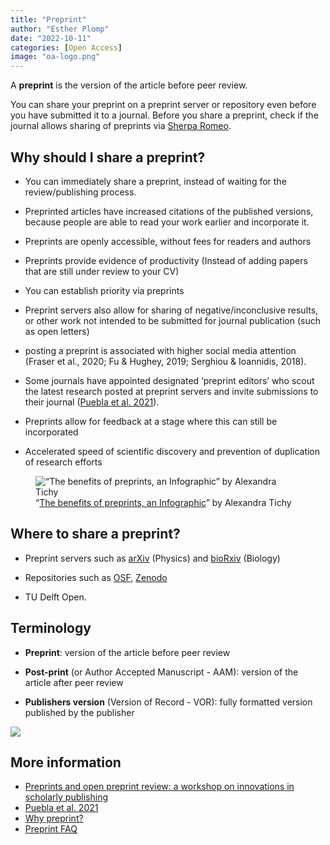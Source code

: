```yaml
---
title: "Preprint"
author: "Esther Plomp"
date: "2022-10-11"
categories: [Open Access]
image: "oa-logo.png"
---
```


A **preprint** is the version of the article before peer review.

You can share your preprint on a preprint server or repository even before you have submitted it to a journal. Before you share a preprint, check if the journal allows sharing of preprints via [Sherpa Romeo](https://v2.sherpa.ac.uk/romeo/).

## Why should I share a preprint?

-   You can immediately share a preprint, instead of waiting for the review/publishing process.

-   Preprinted articles have increased citations of the published versions, because people are able to read your work earlier and incorporate it.

-   Preprints are openly accessible, without fees for readers and authors

-   Preprints provide evidence of productivity (Instead of adding papers that are still under review to your CV)

-   You can establish priority via preprints

-   Preprint servers also allow for sharing of negative/inconclusive results, or other work not intended to be submitted for journal publication (such as open letters)

-   posting a preprint is associated with higher social media attention (Fraser et al., 2020; Fu & Hughey, 2019; Serghiou & Ioannidis, 2018).

-   Some journals have appointed designated 'preprint editors' who scout the latest research posted at preprint servers and invite submissions to their journal ([Puebla et al. 2021](https://doi.org/10.3998/mpub.12412508)).

-   Preprints allow for feedback at a stage where this can still be incorporated

-   Accelerated speed of scientific discovery and prevention of duplication of research efforts

![“[The benefits of preprints, an Infographic](https://asapbio.org/winners-of-the-preprint-communication-competition)” by Alexandra Tichy](images/The-benefits-of-preprints-an-infographic-scaled.jpeg)

## Where to share a preprint?

-   Preprint servers such as [arXiv](https://arxiv.org/) (Physics) and [bioRxiv](https://www.biorxiv.org/) (Biology)

-   Repositories such as [OSF](https://osf.io/preprints/), [Zenodo](https://zenodo.org/)

-   TU Delft Open.

## Terminology

-   **Preprint**: version of the article before peer review

-   **Post-print** (or Author Accepted Manuscript - AAM): version of the article after peer review

-   **Publishers version** (Version of Record - VOR): fully formatted version published by the publisher

[![](PREReview.png){fig-alt="The publishing process outlined, with differences listed for peer-reviewed journal articles and preprints.  Peer reviewed journal articles may involve multiple journals or review rounds, with possible multiple steps for submission and review, resulting in a published article that can take up to a year.  Preprints can be posted to a preprint server within 1-2 days, where the community can provide feedback and review which can still be incorporated in any updates of the article.  Preprints can provide proof of productivity (funders now accept them, and preprints receive a DOI and can be cited). They also increase visibility as they are available via search tools such as Google Scholar. They are compatible with journals as most journals now accept preprints. They may also protect you from being scooped as the preprint has release date."}](https://mas.to/@ASAPbio/111228550478598057)

## More information

-   [Preprints and open preprint review: a workshop on innovations in scholarly publishing](https://upstream.force11.org/preprints-and-open-preprint-review-a-workshop/)
-   [Puebla et al. 2021](https://doi.org/10.3998/mpub.12412508)
-   [Why preprint?](https://thesamovar.github.io/zavarka/why-preprint/)
-   [Preprint FAQ](https://asapbio.org/preprint-info/preprint-faq)
